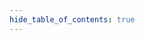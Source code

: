 ```yaml
---
hide_table_of_contents: true
---
```



<ContributorCard
    name="Omar Shawky"
    role="ACU Creator"
    imageSrc="https://avatars.githubusercontent.com/u/51538094?v=4"
    githubUrl="https://github.com/OmarShawky1"
    linkedinUrl="https://www.linkedin.com/in/omarshawky1"
    websiteUrl="https://omarshawky1.github.io/portfolio/"
/>

<ContributorCard
    name="Abdallah Ahmed"
    role="Community Moderator"
    imageSrc="https://avatars.githubusercontent.com/u/40672207?v=44"
/>
